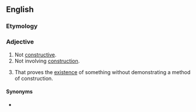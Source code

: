==English==

===Etymology===
{{prefix|non|constructive|lang=en}}

===Adjective===
{{en-adj|-}}
# Not [[constructive]].
# Not involving [[construction]].
# {{label|en|mathematics}} That proves the [[existence]] of something without demonstrating a method of construction.

====Synonyms====
* {{l|en|unconstructive}}
